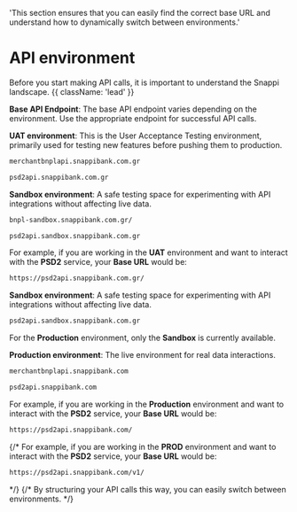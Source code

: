 



  'This section ensures that you can easily find the correct base URL and understand how to dynamically switch between environments.'

# API environment

Before you start making API calls, it is important to understand the Snappi landscape. {{ className: 'lead' }}


<strong>Base API Endpoint</strong>: The base API endpoint varies depending on the environment. Use the appropriate endpoint for successful API calls. 
   


<EnvironmentSpecificContent environment="UAT">

<strong>UAT environment</strong>: This is the User Acceptance Testing environment, primarily used for testing new features before pushing them to production.


   ```bash {{ title: 'Pay Later (UAT)' }}
   merchantbnplapi.snappibank.com.gr
   ```

   ```bash {{ title: 'PSD2 (UAT)' }}
   psd2api.snappibank.com.gr
   ```


<strong>Sandbox environment</strong>: A safe testing space for experimenting with API integrations without affecting live data.

   ```bash {{ title: 'Pay Later (Sandbox)' }}
   bnpl-sandbox.snappibank.com.gr/
   ```

   ```bash {{ title: 'PSD2 (Sandbox)' }}
   psd2api.sandbox.snappibank.com.gr
   ```

For example, if you are working in the <strong>UAT</strong> environment and want to interact with the <strong>PSD2</strong> service, your <strong>Base URL</strong> would be:

```bash {{ title: 'UAT' }}
https://psd2api.snappibank.com.gr/
```
</EnvironmentSpecificContent> 

<EnvironmentSpecificContent environment="PROD"> 

<strong>Sandbox environment</strong>: A safe testing space for experimenting with API integrations without affecting live data.


   ```bash {{ title: 'PSD2 (Sandbox)' }}
   psd2api.sandbox.snappibank.com.gr
   ```

<Note> 
For the <strong>Production</strong> environment, only the <strong>Sandbox</strong> is currently available.
</Note>


<strong>Production environment</strong>: The live environment for real data interactions.

   ```bash {{ title: 'Pay Later (Production)' }}
   merchantbnplapi.snappibank.com
   ```

   ```bash {{ title: 'PSD2 (Production)' }}
   psd2api.snappibank.com
   ```

   For example, if you are working in the <strong>Production</strong> environment and want to interact with the <strong>PSD2</strong> service, your <strong>Base URL</strong> would be:

```bash {{ title: 'Production' }}
https://psd2api.snappibank.com/
```
</EnvironmentSpecificContent>      



{/*
<EnvironmentSpecificContent environment="PROD"> 
For example, if you are working in the <strong>PROD</strong> environment and want to interact with the <strong>PSD2</strong> service, your <strong>Base URL</strong> would be:


```bash {{ title: 'PRODUCTION' }}
https://psd2api.snappibank.com/v1/
```
</EnvironmentSpecificContent> 
*/}
{/*
<Note>
By structuring your API calls this way, you can easily switch between environments.
</Note>
*/}


